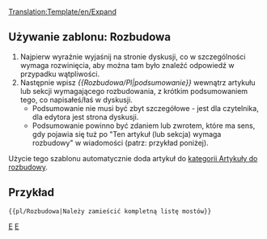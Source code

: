 <noinclude>[[Translation:Template/en/Expand]]</noinclude>{{en/Ambox| type  = notice
| image = Paper-plus.png
| text  = Ten artykuł (lub sekcja) wymaga '''[{{SERVER}}{{localurl:{{NAMESPACE}}:{{PAGENAME}}|action=edit}} rozbudowy]'''.<br/>{{{1|}}}
<div style="font-size: 80%">
*Więcej informacji możesz znaleźć w [[Archive/en/{{PAGENAME}}|dyskusji]] tego artykułu.
*Przeczytaj [[Main/pl/Instrukcja Stylów|Instrukcję stylów]] przed edycją.
*Pamiętaj żeby usunąć ten szablon, kiedy artykuł zostanie rozbudowany.</div>
}}<includeonly>{{{2|[[Category:pl/Artykuły do rozbudowania]]}}}</includeonly><noinclude>

==Używanie zablonu: Rozbudowa==
#Najpierw wyraźnie wyjaśnij na stronie dyskusji, co w szczególności wymaga rozwinięcia, aby można tam było znaleźć odpowiedź w przypadku wątpliwości.
#Następnie wpisz ''<nowiki>{{</nowiki>Rozbudowa/Pl|podsumowanie<nowiki>}}</nowiki>'' wewnątrz artykułu lub sekcji wymagającego rozbudowania, z krótkim podsumowaniem tego, co napisałeś/łaś w dyskusji.  
#*Podsumowanie nie musi być zbyt szczegółowe - jest dla czytelnika, dla edytora jest strona dyskusji. 
#*Podsumowanie powinno być zdaniem lub zwrotem, które ma sens, gdy pojawia się tuż po "Ten artykuł (lub sekcja) wymaga rozbudowy" w wiadomości (patrz: przykład poniżej).

Użycie tego szablonu automatycznie doda artykuł do [[Category/pl/Artykuły do rozbudowy|kategorii Artykuły do rozbudowy]].

==Przykład==
<pre>{{pl/Rozbudowa|Należy zamieścić kompletną listę mostów}}</pre>
{{pl/Rozbudowa|Należy zamieścić kompletną listę mostów|2==}}


[[Category:en/Templates|E]][[Category:en/Message boxes|E]]</noinclude>